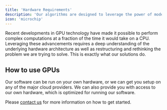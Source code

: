 ```yaml
---
title: 'Hardware Requirements'
description: 'Our algorithms are designed to leverage the power of modern hardware, including GPUs, to deliver fast and efficient inversion solutions.'
icon: 'microchip'
---
```


Recent developments in GPU technology have made it possible to perform complex computations at a fraction of the time it would take on a CPU. Leveraging these advancements requires a deep understanding of the underlying hardware architecture as well as restructuring and rethinking the problem we are trying to solve. This is exactly what our solutions do.

## How to use GPUs 

Our software can be run on your own hardware, or we can get you setup on any of the major cloud providers. We can also provide you with access to our own hardware, which is optimized for running our software.

Please [contact us](mailto:astrape@vorticity.xyz) for more information on how to get started.